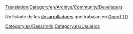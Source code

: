 [[Translation:Category/en/Archive/Community/Developers]]


Un listado de los [[es/Archive/Community/Desarrolladores|desarrolladores]] que trabajan en [[es/Manual/Main Page|OpenTTD]]

[[Category:es/Desarrollo]]
[[Category:es/Usuarios]]